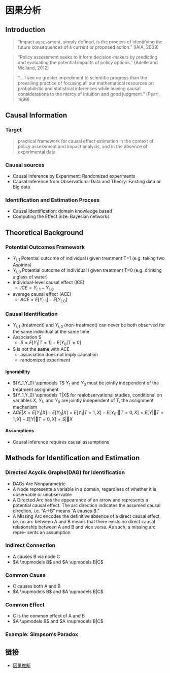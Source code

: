 # 因果分析

## Introduction

> "Impact assessment, simply defined, is the process of identifying the future consequences of a current or proposed action.” (IAIA, 2009)

> “Policy assessment seeks to inform decision-makers by predicting and evaluating the potential impacts of policy options.” (Adelle and Weiland, 2012)

> “... I see no greater impediment to scientific progress than the prevailing practice of focusing all our mathematical resources on probabilistic and statistical inferences while leaving causal considerations to the mercy of intuition and good judgment.” (Pearl, 1999)

## Causal Information

### Target

> practical framework for causal effect estimation in the context of policy assessment and impact analysis, and in the absence of experimental data

### Causal sources

- Causal Inference by Experiment: Randomized experiments
- Causal Inference from Observational Data and Theory: Existing data or Big data

### Identification and Estimation Process

- Causal Identification: domain knowledge based
- Computing the Effect Size: Bayesian networks

## Theoretical Background

### Potential Outcomes Framework

- $Y_{i,1}$ Potential outcome of individual i given treatment T=1 (e.g. taking two Aspirins)
- $Y_{i,0}$ Potential outcome of individual i given treatment T=0 (e.g. drinking a glass of water)
- individual-level causal effect (ICE) 
    - $ICE=Y_{i,1} −Y_{i,0}$
- average causal effect (ACE) 
    - $ACE = E[Y_{i,1}] −E[Y_{i,0}]$

### Causal Identification

- $Y_{i,1}$ (treatment) and $Y_{i,0}$ (non-treatment) can never be both observed for the same individual at the same time
- Association S 
    - $S = E[Y_1|T = 1] - E[Y_0|T = 0]$
- S is not the **same** with ACE
    - association does not imply causation
    - randomized experiment

#### Ignorability

- $(Y_1,Y_0) \upmodels T$ $Y_1$ and $Y_0$ must be jointly independent  of the treatment assignment
- $(Y_1,Y_0) \upmodels T|X$ for realobservational studies, conditional on variables X, $Y_1$, and $Y_0$ are jointly independent of T, the assignment mechanism
- $ACE|X = E[Y_1|X] - E[Y_0|X] = E[Y_1|T=1,X] - E[Y_0|􏰀T = 0,X] = E[Y|􏰀T = 1,X] - E[Y|􏰀T =0,X] = S|􏰀X$

#### Assumptions

- Causal inference requires causal assumptions

## Methods for Identification and Estimation

### Directed Acyclic Graphs(DAG) for Identification

- DAGs Are Nonparametric
- A Node represents a variable in a domain, regardless of whether it is observable or unobservable
- A Directed Arc has the appearance of an arrow and represents a potential causal effect. The arc direction indicates the assumed causal direction, i.e. “A→B” means “A causes B.”
- A Missing Arc encodes the definitive absence of a direct causal effect, i.e. no arc between A and B means that there exists no direct causal relationship between A and B and vice versa. As such, a missing arc repre- sents an assumption

### Indirect Connection

- A causes B via node C
- $A \nupmodels B$ and $A \upmodels B|C$

### Common Cause

- C causes both A and B
- $A \nupmodels B$ and $A \upmodels B|C$

### Common Effect

- C is the common effect of A and B
- $A \upmodels B$ and $A \nupmodels B|C$

### Example: Simpson’s Paradox

## 链接 {#yinguolink}
- [因果推断](https://cosx.org/2012/03/causality1-simpson-paradox)
